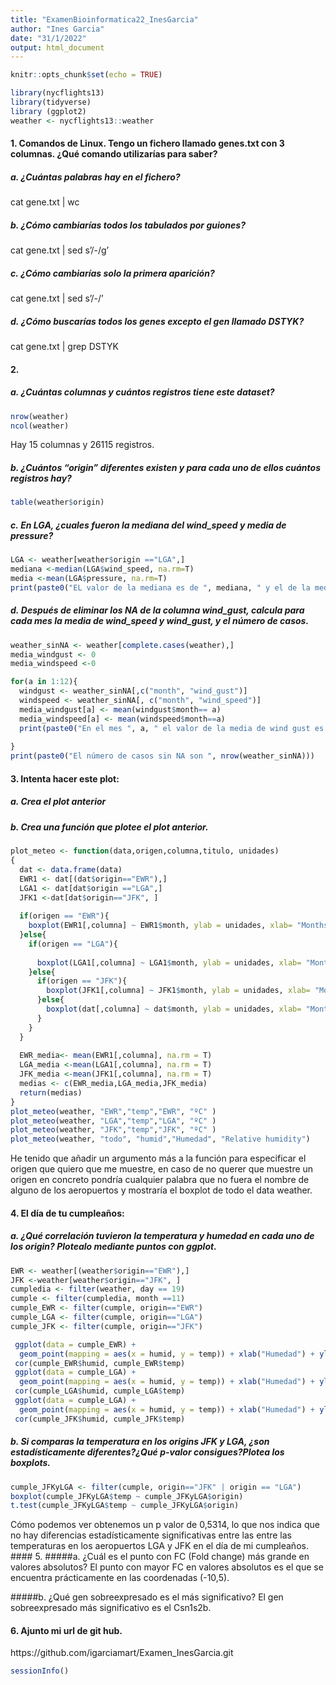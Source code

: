 ```yaml
---
title: "ExamenBioinformatica22_InesGarcia"
author: "Ines Garcia"
date: "31/1/2022"
output: html_document
---
```


```r
knitr::opts_chunk$set(echo = TRUE)
```

```r
library(nycflights13)
library(tidyverse)
library (ggplot2)
weather <- nycflights13::weather
```

#### 1. Comandos de Linux. Tengo un fichero llamado genes.txt con 3 columnas. ¿Qué comando utilizarías para saber?
##### a. ¿Cuántas palabras hay en el fichero?
cat gene.txt | wc

##### b. ¿Cómo cambiarías todos los tabulados por guiones?
cat gene.txt | sed s'/\t/-/g'

##### c. ¿Cómo cambiarías solo la primera aparición?
cat gene.txt | sed s'/\t/-/'

##### d. ¿Cómo buscarías todos los genes excepto el gen llamado DSTYK?
cat gene.txt | grep DSTYK


#### 2. 
##### a. ¿Cuántas columnas y cuántos registros tiene este dataset?
```r
nrow(weather)
ncol(weather)
```
Hay 15 columnas y 26115 registros.

##### b. ¿Cuántos “origin” diferentes existen y para cada uno de ellos cuántos registros hay?
```r
table(weather$origin)
```
##### c. En LGA, ¿cuales fueron la mediana del wind_speed y media de pressure?
```r
LGA <- weather[weather$origin =="LGA",]
mediana <-median(LGA$wind_speed, na.rm=T)
media <-mean(LGA$pressure, na.rm=T)
print(paste0("EL valor de la mediana es de ", mediana, " y el de la media es de ", media))

```
##### d. Después de eliminar los NA de la columna wind_gust, calcula para cada mes la media de wind_speed y wind_gust, y el número de casos. 
```r
weather_sinNA <- weather[complete.cases(weather),]
media_windgust <- 0
media_windspeed <-0

for(a in 1:12){
  windgust <- weather_sinNA[,c("month", "wind_gust")]
  windspeed <- weather_sinNA[, c("month", "wind_speed")]
  media_windgust[a] <- mean(windgust$month== a)
  media_windspeed[a] <- mean(windspeed$month==a)
  print(paste0("En el mes ", a, " el valor de la media de wind gust es ", media_windgust[a]," y el de la media de wind speed es ", media_windspeed[a]))
  
}
print(paste0("El número de casos sin NA son ", nrow(weather_sinNA)))

```



#### 3. Intenta hacer este plot:

##### a. Crea el plot anterior
##### b. Crea una función que plotee el plot anterior.
```r

plot_meteo <- function(data,origen,columna,titulo, unidades)
{
  dat <- data.frame(data)
  EWR1 <- dat[(dat$origin=="EWR"),]
  LGA1 <- dat[dat$origin =="LGA",]
  JFK1 <-dat[dat$origin=="JFK", ]
  
  if(origen == "EWR"){
    boxplot(EWR1[,columna] ~ EWR1$month, ylab = unidades, xlab= "Months",col="pink", main = titulo)
  }else{
    if(origen == "LGA"){
      
      boxplot(LGA1[,columna] ~ LGA1$month, ylab = unidades, xlab= "Months",col="pink", main = titulo)
    }else{
      if(origen == "JFK"){
        boxplot(JFK1[,columna] ~ JFK1$month, ylab = unidades, xlab= "Months",col="pink", main = titulo)
      }else{
        boxplot(dat[,columna] ~ dat$month, ylab = unidades, xlab= "Months",col="pink", main = titulo)
      }
    }
  }
  
  EWR_media<- mean(EWR1[,columna], na.rm = T)
  LGA_media <-mean(LGA1[,columna], na.rm = T)
  JFK_media <-mean(JFK1[,columna], na.rm = T)
  medias <- c(EWR_media,LGA_media,JFK_media)
  return(medias)
}
plot_meteo(weather, "EWR","temp","EWR", "ºC" )
plot_meteo(weather, "LGA","temp","LGA", "ºC" )
plot_meteo(weather, "JFK","temp","JFK", "ºC" )
plot_meteo(weather, "todo", "humid","Humedad", "Relative humidity")

```
He tenido que añadir un argumento más a la función para especificar el origen que quiero que me muestre, en caso de no querer que muestre un origen en concreto pondría cualquier palabra que no fuera el nombre de alguno de los aeropuertos y mostraría el boxplot de todo el data weather.



#### 4. El día de tu cumpleaños:
##### a. ¿Qué correlación tuvieron la temperatura y humedad en cada uno de los origin? Plotealo mediante puntos con ggplot.
```r
EWR <- weather[(weather$origin=="EWR"),]
JFK <-weather[weather$origin=="JFK", ]
cumpledia <- filter(weather, day == 19)
cumple <- filter(cumpledia, month ==11)
cumple_EWR <- filter(cumple, origin=="EWR")
cumple_LGA <- filter(cumple, origin=="LGA")
cumple_JFK <- filter(cumple, origin=="JFK")

 ggplot(data = cumple_EWR) + 
  geom_point(mapping = aes(x = humid, y = temp)) + xlab("Humedad") + ylab("Temperatura")
 cor(cumple_EWR$humid, cumple_EWR$temp)
 ggplot(data = cumple_LGA) + 
  geom_point(mapping = aes(x = humid, y = temp)) + xlab("Humedad") + ylab("Temperatura")
 cor(cumple_LGA$humid, cumple_LGA$temp)
 ggplot(data = cumple_LGA) + 
  geom_point(mapping = aes(x = humid, y = temp)) + xlab("Humedad") + ylab("Temperatura")
 cor(cumple_JFK$humid, cumple_JFK$temp)

```


##### b. Si comparas la temperatura en los origins JFK y LGA, ¿son estadísticamente diferentes?¿Qué p-valor consigues?Plotea los boxplots.
```r
cumple_JFKyLGA <- filter(cumple, origin=="JFK" | origin == "LGA")
boxplot(cumple_JFKyLGA$temp ~ cumple_JFKyLGA$origin)
t.test(cumple_JFKyLGA$temp ~ cumple_JFKyLGA$origin)

```
Cómo podemos ver obtenemos un p valor de 0,5314, lo que nos indica que no hay diferencias estadísticamente significativas entre las entre las temperaturas en los aeropuertos LGA y JFK en el día de mi cumpleaños.
#### 5. 
#####a. ¿Cuál es el punto con FC (Fold change) más grande en valores absolutos?
El punto con mayor FC en valores absolutos es el que se encuentra prácticamente en las coordenadas (-10,5).


#####b. ¿Qué gen sobreexpresado es el más significativo?
El gen sobreexpresado más significativo es el Csn1s2b.


#### 6. Ajunto mi url de git hub.

https://github.com/igarciamart/Examen_InesGarcia.git

```r
sessionInfo()
```


